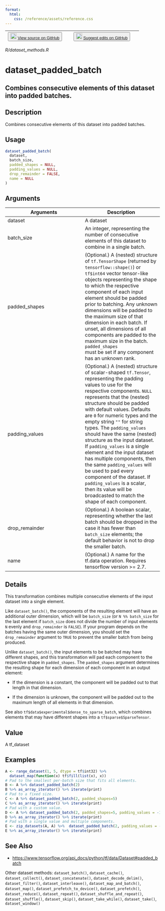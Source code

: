 ```yaml
---
format:
  html:
    css: /reference/assets/reference.css
---
```


| <button class="button"> ![](/reference/assets/GitHub-Mark-32px.png){width="20"} [View source on GitHub](https://github.com/rstudio/tfdatasets//blob/main/R/dataset_methods.R) </button> | <button class="button"> ![](/reference/assets/GitHub-Mark-32px.png){width="20"} [Suggest edits on GitHub](https://github.com/rstudio/tfdatasets//edit/main/R/dataset_methods.R) </button> |
|:------------------------------:|:--------------------------------------:|

*R/dataset_methods.R*

# dataset_padded_batch

## Combines consecutive elements of this dataset into padded batches.

## Description
Combines consecutive elements of this dataset into padded batches. 


## Usage
```r
dataset_padded_batch( 
  dataset, 
  batch_size, 
  padded_shapes = NULL, 
  padding_values = NULL, 
  drop_remainder = FALSE, 
  name = NULL 
) 
```

## Arguments
|Arguments|Description|
|---|---|
| dataset | A dataset |
| batch_size | An integer, representing the number of consecutive elements of this dataset to combine in a single batch. |
| padded_shapes | (Optional.) A (nested) structure of `tf.TensorShape` (returned by `tensorflow::shape()`) or `tf$int64` vector tensor-like objects representing the shape to which the respective component of each input element should be padded prior to batching. Any unknown dimensions will be padded to the maximum size of that dimension in each batch. If unset, all dimensions of all components are padded to the maximum size in the batch. `padded_shapes`<br>must be set if any component has an unknown rank. |
| padding_values | (Optional.) A (nested) structure of scalar-shaped `tf.Tensor`, representing the padding values to use for the respective components. `NULL` represents that the (nested) structure should be padded with default values.  Defaults are `0` for numeric types and the empty string `""` for string types. The `padding_values` should have the same (nested) structure as the input dataset. If `padding_values` is a single element and the input dataset has multiple components, then the same `padding_values` will be used to pad every component of the dataset. If `padding_values` is a scalar, then its value will be broadcasted to match the shape of each component. |
| drop_remainder | (Optional.) A boolean scalar, representing whether the last batch should be dropped in the case it has fewer than `batch_size` elements; the default behavior is not to drop the smaller batch. |
| name | (Optional.) A name for the tf.data operation. Requires tensorflow version >= 2.7. |

## Details

This transformation combines multiple consecutive elements of the input dataset into a single element. 

Like `dataset_batch()`, the components of the resulting element will have an additional outer dimension, which will be `batch_size` (or `N %% batch_size` for the last element if `batch_size` does not divide the number of input elements `N` evenly and `drop_remainder` is `FALSE`). If your program depends on the batches having the same outer dimension, you should set the `drop_remainder` argument to `TRUE` to prevent the smaller batch from being produced. 

Unlike `dataset_batch()`, the input elements to be batched may have different shapes, and this transformation will pad each component to the respective shape in `padded_shapes`. The `padded_shapes` argument determines the resulting shape for each dimension of each component in an output element: 

- If the dimension is a constant, the component will be padded out to that length in that dimension. 

- If the dimension is unknown, the component will be padded out to the maximum length of all elements in that dimension. 

See also `tf$data$experimental$dense_to_sparse_batch`, which combines elements that may have different shapes into a `tf$sparse$SparseTensor`. 


## Value
A tf_dataset 


## Examples
```r
A <- range_dataset(1, 5, dtype = tf$int32) %>% 
  dataset_map(function(x) tf$fill(list(x), x)) 
# Pad to the smallest per-batch size that fits all elements. 
B <- A %>% dataset_padded_batch(2) 
B %>% as_array_iterator() %>% iterate(print) 
# Pad to a fixed size. 
C <- A %>% dataset_padded_batch(2, padded_shapes=5) 
C %>% as_array_iterator() %>% iterate(print) 
# Pad with a custom value. 
D <- A %>% dataset_padded_batch(2, padded_shapes=5, padding_values = -1L) 
D %>% as_array_iterator() %>% iterate(print) 
# Pad with a single value and multiple components. 
E <- zip_datasets(A, A) %>%  dataset_padded_batch(2, padding_values = -1L) 
E %>% as_array_iterator() %>% iterate(print) 
```

## See Also

- [https://www.tensorflow.org/api_docs/python/tf/data/Dataset#padded_batch](https://www.tensorflow.org/api_docs/python/tf/data/Dataset#padded_batch)

Other dataset methods:  `dataset_batch()`, `dataset_cache()`, `dataset_collect()`, `dataset_concatenate()`, `dataset_decode_delim()`, `dataset_filter()`, `dataset_interleave()`, `dataset_map_and_batch()`, `dataset_map()`, `dataset_prefetch_to_device()`, `dataset_prefetch()`, `dataset_reduce()`, `dataset_repeat()`, `dataset_shuffle_and_repeat()`, `dataset_shuffle()`, `dataset_skip()`, `dataset_take_while()`, `dataset_take()`, `dataset_window()`

